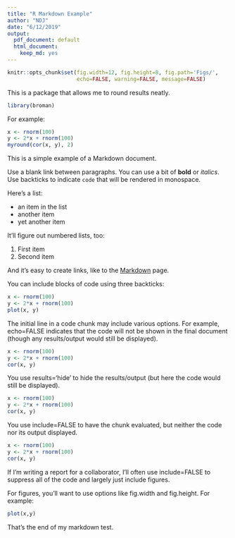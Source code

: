 ```yaml
---
title: "R Markdown Example"
author: "NDJ"
date: "6/12/2019"
output:
  pdf_document: default
  html_document:
    keep_md: yes
---
```


```r
knitr::opts_chunk$set(fig.width=12, fig.height=8, fig.path='Figs/',
                      echo=FALSE, warning=FALSE, message=FALSE)
```

This is a package that allows me to round results neatly.

```r
library(broman)
```

For example:

```r
x <- rnorm(100)
y <- 2*x + rnorm(100)
myround(cor(x, y), 2)
```

This is a simple example of a Markdown document.

Use a blank link between paragraphs.
You can use a bit of **bold** or _italics_. Use backticks to indicate
`code` that will be rendered in monospace.

Here's a list:

- an item in the list
- another item
- yet another item

It'll figure out numbered lists, too:

1. First item
2. Second item

And it's easy to create links, like to
the [Markdown](https://daringfireball.net/projects/markdown/)
page.

You can include blocks of code using three backticks:

```r
x <- rnorm(100)
y <- 2*x + rnorm(100)
plot(x, y)
```

The initial line in a code chunk may include various options. For example, echo=FALSE indicates that the code will not be shown in the final document (though any results/output would still be displayed).

```r
x <- rnorm(100)
y <- 2*x + rnorm(100)
cor(x, y)
```

You use results='hide' to hide the results/output (but here the code would still be displayed).

```r
x <- rnorm(100)
y <- 2*x + rnorm(100)
cor(x, y)
```

You use include=FALSE to have the chunk evaluated, but neither the code nor its output displayed.

```r
x <- rnorm(100)
y <- 2*x + rnorm(100)
cor(x, y)
```

If I’m writing a report for a collaborator, I’ll often use include=FALSE to suppress all of the code and largely just include figures.

For figures, you’ll want to use options like fig.width and fig.height. For example:

```r
plot(x,y)
```

That's the end of my markdown test.


